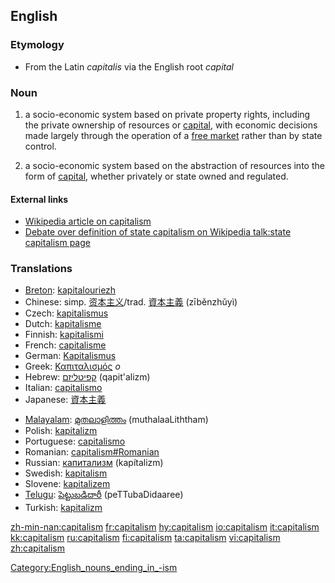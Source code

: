 ==English==

===Etymology===
* From the Latin ''capitalis'' via the English root ''capital''

===Noun===
{{en-noun|-}}

# {{context|politics}} a socio-economic system based on private property rights, including the private ownership of resources or [[capital]], with economic decisions made largely through the operation of a [[free market]] rather than by state control.
# {{context|economics}} a socio-economic system based on the abstraction of resources into the form of [[capital]], whether privately or state owned and regulated.
[[Category:English_nouns_ending_in_-ism]]
====External links====
* [[w:capitalism|Wikipedia article on capitalism]]
* [[w:talk:state capitalism|Debate over definition of state capitalism on Wikipedia talk:state capitalism page]]

===Translations===
{{rfc-level|Translations at L3+ (AutoFormat would have corrected level of Translations)}}
{{trans-top|socio-economic system based on private property rights}}
*[[Breton]]: [[kapitalouriezh]] {{f}}
*Chinese: simp. [[资本主义]]/trad. [[資本主義]] (zīběnzhǔyì)
*Czech: [[kapitalismus]]
*Dutch: [[kapitalisme]] {{n}}
*Finnish: [[kapitalismi]]
*French: [[capitalisme]] {{m}}
*German: [[Kapitalismus]] {{m}}
*Greek: [[Καπιταλισμός]] ''ο''
*Hebrew: [[קפיטליזם]] (qapit'alizm) {{m}}
*Italian: [[capitalismo]] {{m}}
*Japanese: [[資本主義]]
{{trans-mid}}
*[[Malayalam]]: [[മുതലാളിത്തം]] (muthalaaLiththam)
*Polish: [[kapitalizm]] {{m}}
*Portuguese: [[capitalismo]] {{m}}
*Romanian: [[capitalism#Romanian]] {{n}}
*Russian: [[капитализм]] (kapítalizm)
*Swedish: [[kapitalism]]
*Slovene: [[kapitalizem]]
*[[Telugu]]: [[పెట్టుబడిదారీ]] (peTTubaDidaaree)
*Turkish: [[kapitalizm]]
{{trans-bottom}}

{{trans-top|socio-economic system based on the abstraction of resources}}
{{trans-mid}}
{{trans-bottom}}

[[zh-min-nan:capitalism]]
[[fr:capitalism]]
[[hy:capitalism]]
[[io:capitalism]]
[[it:capitalism]]
[[kk:capitalism]]
[[ru:capitalism]]
[[fi:capitalism]]
[[ta:capitalism]]
[[vi:capitalism]]
[[zh:capitalism]]